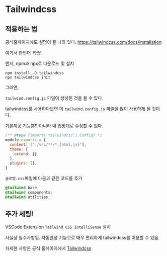 # Tailwindcss

## 적용하는 법

공식홈페이지에도 설명이 잘 나와 있다. https://tailwindcss.com/docs/installation

여기서 한번더 복습! 

먼저, npm과 npx로 다운로드 및 설치

```jsx:terminal
npm install -D tailwindcss
npx tailwindcss init
```

그러면,

`tailwind.config.js` 파일이 생성된 것을 볼 수 있다.

tailwindcss를 사용하다보면 이 `tailwind.config.js` 파일을 많이 사용하게 될 것이다.

기본제공 기능뿐만아니라 내 입맛대로 수정할 수 있다.



```jsx:tailwind.config.js
/** @type {import('tailwindcss').Config} */
module.exports = {
  content: ["./src/**/*.{html,js}"],
  theme: {
    extend: {},
  },
  plugins: [],
}
```

`글로벌.css`파일에 다음과 같은 코드를 추가

```jsx:글로벌.css
@tailwind base;
@tailwind components;
@tailwind utilities;
```

## 추가 세팅!
VSCode Extension `Tailwind CSS IntelliSense` 설치

사실상 필수사항임. 자동완성 기능으로 매우 편리하게 tailwindcss를 이용할 수 있음.

자세한 사항은 공식 홈페이지에서
[Tailwindcss](https://tailwindcss.com/)